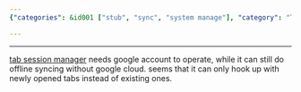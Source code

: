 ```yaml
---
{"categories": &id001 ["stub", "sync", "system manage"], "category": "Tab Management", "date": "2022-08-10 05:51:49", "description": "This article introduces 'Tab-Session Manager', a tool that allows users to manage their browser sessions by integrating with Google account. The software is capable of offline syncing without relying on Google Cloud and works on newly opened tabs. However, it does not seem to integrate with existing tabs.", "tags": *id001, "title": "sync tabs across different browsers"}

---
```


------
[tab session manager](https://github.com/sienori/Tab-Session-Manager) needs google account to operate, while it can still do offline syncing without google cloud.
seems that it can only hook up with newly opened tabs instead of existing ones.
